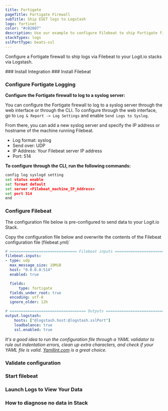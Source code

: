 ```yaml
---
title: Fortigate
pageTitle: Fortigate Firewall
subTitle: Ship ESET logs to Logstash
logo: fortinet
color: "#c02607"
description: Use our example to configure Filebeat to ship Fortigate firewall logs to your Logit.io stacks. Configure Filebeat to send fortigate logs to Logstash or Elastic.
stackTypes: logs
sslPortType: beats-ssl
---
```


Configure a Fortigate firewall to ship logs via Filebeat to your Logit.io stacks via Logstash.

<Steps>
  ### Install Integration
  <InstallIntegration/>
  ### Install Filebeat

  <InstallFilebeat />

  ### Configure Fortigate Logging

  __Configure the Fortigate firewall to log to a syslog server:__

  You can configure the Fortigate firewall to log to a syslog server through the 
  web interface or through the CLI. To configure through the web interface, 
  go to `Log & Report -> Log Settings` and enable `Send Logs to Syslog`. 

  From there, you can add a new syslog server and specify the IP address or 
  hostname of the machine running Filebeat.

  * Log format: syslog
  * Send over: UDP
  * IP Address: Your Filebeat server IP address
  * Port: 514

  __To configure through the CLI, run the following commands:__

  ```cmd copy
  config log syslogd setting
  set status enable
  set format default
  set server <Filebeat_machine_IP_Address>
  set port 514
  end
  ```

  ### Configure Filebeat

  The configuration file below is pre-configured to send data to your Logit.io Stack.

  Copy the configuration file below and overwrite the contents of the Filebeat configuration file (filebeat.yml)`

  ```yml copy
  # ============================== Filebeat inputs ===============================
  filebeat.inputs:
  - type: udp
    max_message_size: 10MiB
    host: "0.0.0.0:514"
    enabled: true

    fields:
        type: fortigate
    fields_under_root: true
    encoding: utf-8
    ignore_older: 12h

  # ================================== Outputs ===================================
  output.logstash:
      hosts: ["@logstash.host:@logstash.sslPort"]
      loadbalance: true
      ssl.enabled: true
  ```

  _It's a good idea to run the configuration file through a YAML validator to rule out indentation errors, clean up extra characters, and check if your YAML 
  file is valid. [Yamllint.com](https://yamllint.com) is a great choice._


  ### Validate configuration

  <ValidateBeat beatname="filebeat" />
  
  ### Start filebeat

  <StartFilebeat />
  
  ### Launch Logs to View Your Data

  <LaunchVisualizer type="logs" />

  ### How to diagnose no data in Stack

  <DiagnoseNoData />

</Steps>
